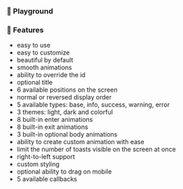 















### 🛝 Playground

<Hero />

### 🎉 Features

<div className={styles.features}>

- easy to use
- easy to customize
- beautiful by default
- smooth animations
- ability to override the id
- optional title
- 6 available positions on the screen
- normal or reversed display order
- 5 available types: base, info, success, warning, error
- 3 themes: light, dark and colorful
- 8 built-in enter animations
- 8 built-in exit animations
- 3 built-in optional body animations
- ability to create custom animation with ease
- limit the number of toasts visible on the screen at once
- right-to-left support
- custom styling
- optional ability to drag on mobile
- 5 available callbacks

</div>

<Blob1 className={sharedStyles.blob1} />
<Blob2 className={sharedStyles.blob2} />
<Blob3 className={sharedStyles.blob3} />
<Blob5 className={sharedStyles.blob5} />
<Blob6 className={sharedStyles.blob6} />
